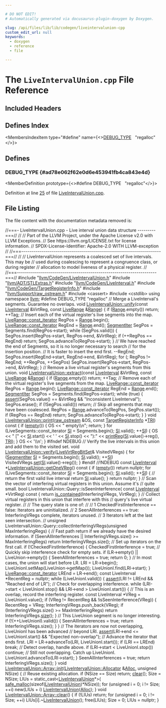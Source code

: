```yaml
---

# DO NOT EDIT!
# Automatically generated via docusaurus-plugin-doxygen by Doxygen.

slug: /api/files/lib/lib/codegen/liveintervalunion-cpp
custom_edit_url: null
keywords:
  - doxygen
  - reference
  - file

---
```





# The `LiveIntervalUnion.cpp` File Reference

<DoxygenPage pluginConfig={pluginConfig}>



## Included Headers

<IncludesList>
<IncludesListItem
  filePath="llvm/CodeGen/LiveIntervalUnion.h"
  permalink="/docs/api/files/include/include/llvm/include/llvm/codegen/liveintervalunion-h"
  isLocal="true" />
<IncludesListItem
  filePath="llvm/ADT/STLExtras.h"
  permalink="/docs/api/files/include/include/llvm/include/llvm/adt/stlextras-h"
  isLocal="true" />
<IncludesListItem
  filePath="llvm/CodeGen/LiveInterval.h"
  permalink="/docs/api/files/include/include/llvm/include/llvm/codegen/liveinterval-h"
  isLocal="true" />
<IncludesListItem
  filePath="llvm/CodeGen/TargetRegisterInfo.h"
  permalink="/docs/api/files/include/include/llvm/include/llvm/codegen/targetregisterinfo-h"
  isLocal="true" />
<IncludesListItem
  filePath="llvm/Support/raw_ostream.h"
  permalink="/docs/api/files/include/include/llvm/include/llvm/support/raw-ostream-h"
  isLocal="true" />
<IncludesListItem
  filePath="cassert"
  permalink=""
  isLocal="false" />
<IncludesListItem
  filePath="cstdlib"
  permalink=""
  isLocal="false" />
</IncludesList>

## Defines Index

<MembersIndex>

<MembersIndexItem
  type="#define"
  name={<><a href="#ad78e062f62e0d6e453941fb4ca843e4d">DEBUG&#95;TYPE</a>&nbsp;&nbsp;&nbsp;&quot;regalloc&quot;</>}>
</MembersIndexItem>

</MembersIndex>


<SectionDefinition>

## Defines

### DEBUG&#95;TYPE {#ad78e062f62e0d6e453941fb4ca843e4d}

<MemberDefinition
  prototype={<>#define DEBUG&#95;TYPE&nbsp;&nbsp;&nbsp;&quot;regalloc&quot;</>}>

Definition at line <a href="#l00025">25</a> of file <a href="/docs/api/files/lib/lib/codegen/liveintervalunion-cpp">LiveIntervalUnion.cpp</a>.
</MemberDefinition>

</SectionDefinition>

## File Listing

The file content with the documentation metadata removed is:

<ProgramListing>

<Link id="l00001" /><CodeLine lineNumber="1"><Highlight kind="comment">//===- LiveIntervalUnion.cpp - Live interval union data structure ---------===//</Highlight><Highlight kind="normal"></Highlight></CodeLine>
<Link id="l00002" /><CodeLine lineNumber="2"><Highlight kind="normal"></Highlight><Highlight kind="comment">//</Highlight><Highlight kind="normal"></Highlight></CodeLine>
<Link id="l00003" /><CodeLine lineNumber="3"><Highlight kind="normal"></Highlight><Highlight kind="comment">// Part of the LLVM Project, under the Apache License v2.0 with LLVM Exceptions.</Highlight><Highlight kind="normal"></Highlight></CodeLine>
<Link id="l00004" /><CodeLine lineNumber="4"><Highlight kind="normal"></Highlight><Highlight kind="comment">// See https://llvm.org/LICENSE.txt for license information.</Highlight><Highlight kind="normal"></Highlight></CodeLine>
<Link id="l00005" /><CodeLine lineNumber="5"><Highlight kind="normal"></Highlight><Highlight kind="comment">// SPDX-License-Identifier: Apache-2.0 WITH LLVM-exception</Highlight><Highlight kind="normal"></Highlight></CodeLine>
<Link id="l00006" /><CodeLine lineNumber="6"><Highlight kind="normal"></Highlight><Highlight kind="comment">//</Highlight><Highlight kind="normal"></Highlight></CodeLine>
<Link id="l00007" /><CodeLine lineNumber="7"><Highlight kind="normal"></Highlight><Highlight kind="comment">//===----------------------------------------------------------------------===//</Highlight><Highlight kind="normal"></Highlight></CodeLine>
<Link id="l00008" /><CodeLine lineNumber="8"><Highlight kind="normal"></Highlight><Highlight kind="comment">//</Highlight><Highlight kind="normal"></Highlight></CodeLine>
<Link id="l00009" /><CodeLine lineNumber="9"><Highlight kind="normal"></Highlight><Highlight kind="comment">// LiveIntervalUnion represents a coalesced set of live intervals. This may be</Highlight><Highlight kind="normal"></Highlight></CodeLine>
<Link id="l00010" /><CodeLine lineNumber="10"><Highlight kind="normal"></Highlight><Highlight kind="comment">// used during coalescing to represent a congruence class, or during register</Highlight><Highlight kind="normal"></Highlight></CodeLine>
<Link id="l00011" /><CodeLine lineNumber="11"><Highlight kind="normal"></Highlight><Highlight kind="comment">// allocation to model liveness of a physical register.</Highlight><Highlight kind="normal"></Highlight></CodeLine>
<Link id="l00012" /><CodeLine lineNumber="12"><Highlight kind="normal"></Highlight><Highlight kind="comment">//</Highlight><Highlight kind="normal"></Highlight></CodeLine>
<Link id="l00013" /><CodeLine lineNumber="13"><Highlight kind="normal"></Highlight><Highlight kind="comment">//===----------------------------------------------------------------------===//</Highlight><Highlight kind="normal"></Highlight></CodeLine>
<Link id="l00014" /><CodeLine lineNumber="14"><Highlight kind="normal"></Highlight></CodeLine>
<Link id="l00015" /><CodeLine lineNumber="15"><Highlight kind="normal"></Highlight><Highlight kind="preprocessor">#include &quot;<a href="/docs/api/files/include/include/llvm/include/llvm/codegen/liveintervalunion-h">llvm/CodeGen/LiveIntervalUnion.h</a>&quot;</Highlight><Highlight kind="normal"></Highlight></CodeLine>
<Link id="l00016" /><CodeLine lineNumber="16"><Highlight kind="normal"></Highlight><Highlight kind="preprocessor">#include &quot;<a href="/docs/api/files/include/include/llvm/include/llvm/adt/stlextras-h">llvm/ADT/STLExtras.h</a>&quot;</Highlight><Highlight kind="normal"></Highlight></CodeLine>
<Link id="l00017" /><CodeLine lineNumber="17"><Highlight kind="normal"></Highlight><Highlight kind="preprocessor">#include &quot;<a href="/docs/api/files/include/include/llvm/include/llvm/codegen/liveinterval-h">llvm/CodeGen/LiveInterval.h</a>&quot;</Highlight><Highlight kind="normal"></Highlight></CodeLine>
<Link id="l00018" /><CodeLine lineNumber="18"><Highlight kind="normal"></Highlight><Highlight kind="preprocessor">#include &quot;<a href="/docs/api/files/include/include/llvm/include/llvm/codegen/targetregisterinfo-h">llvm/CodeGen/TargetRegisterInfo.h</a>&quot;</Highlight><Highlight kind="normal"></Highlight></CodeLine>
<Link id="l00019" /><CodeLine lineNumber="19"><Highlight kind="normal"></Highlight><Highlight kind="preprocessor">#include &quot;<a href="/docs/api/files/include/include/llvm/include/llvm/support/raw-ostream-h">llvm/Support/raw&#95;ostream.h</a>&quot;</Highlight><Highlight kind="normal"></Highlight></CodeLine>
<Link id="l00020" /><CodeLine lineNumber="20"><Highlight kind="normal"></Highlight><Highlight kind="preprocessor">#include &lt;cassert&gt;</Highlight><Highlight kind="normal"></Highlight></CodeLine>
<Link id="l00021" /><CodeLine lineNumber="21"><Highlight kind="normal"></Highlight><Highlight kind="preprocessor">#include &lt;cstdlib&gt;</Highlight><Highlight kind="normal"></Highlight></CodeLine>
<Link id="l00022" /><CodeLine lineNumber="22"><Highlight kind="normal"></Highlight></CodeLine>
<Link id="l00023" /><CodeLine lineNumber="23"><Highlight kind="normal"></Highlight><Highlight kind="keyword">using namespace </Highlight><Highlight kind="normal"><a href="/docs/api/namespaces/llvm">llvm</a>;</Highlight></CodeLine>
<Link id="l00024" /><CodeLine lineNumber="24"><Highlight kind="normal"></Highlight></CodeLine>
<Link id="l00025" /><CodeLine lineNumber="25" lineLink="#ad78e062f62e0d6e453941fb4ca843e4d"><Highlight kind="normal"></Highlight><Highlight kind="preprocessor">#define DEBUG&#95;TYPE &quot;regalloc&quot;</Highlight><Highlight kind="normal"></Highlight></CodeLine>
<Link id="l00026" /><CodeLine lineNumber="26"><Highlight kind="normal"></Highlight></CodeLine>
<Link id="l00027" /><CodeLine lineNumber="27"><Highlight kind="normal"></Highlight><Highlight kind="comment">// Merge a LiveInterval&#39;s segments. Guarantee no overlaps.</Highlight><Highlight kind="normal"></Highlight></CodeLine>
<Link id="l00028" /><CodeLine lineNumber="28" lineLink="/docs/api/classes/llvm/liveintervalunion/#a2ca797d7f7c91269e316f10da8d7844b"><Highlight kind="normal"></Highlight><Highlight kind="keywordtype">void</Highlight><Highlight kind="normal"> <a href="/docs/api/classes/llvm/liveintervalunion/#a2ca797d7f7c91269e316f10da8d7844b">LiveIntervalUnion::unify</a>(</Highlight><Highlight kind="keyword">const</Highlight><Highlight kind="normal"> <a href="/docs/api/classes/llvm/liveinterval">LiveInterval</a> &amp;VirtReg,</Highlight></CodeLine>
<Link id="l00029" /><CodeLine lineNumber="29"><Highlight kind="normal">                              </Highlight><Highlight kind="keyword">const</Highlight><Highlight kind="normal"> <a href="/docs/api/classes/llvm/liverange">LiveRange</a> &amp;<a href="/docs/api/files/lib/lib/target/lib/target/nvptx/nvvmintrrange-cpp/#a34bd74317e3f04bfc4318c2d1a470877">Range</a>) &#123;</Highlight></CodeLine>
<Link id="l00030" /><CodeLine lineNumber="30"><Highlight kind="normal">  </Highlight><Highlight kind="keywordflow">if</Highlight><Highlight kind="normal"> (<a href="/docs/api/files/lib/lib/target/lib/target/nvptx/nvvmintrrange-cpp/#a34bd74317e3f04bfc4318c2d1a470877">Range</a>.empty())</Highlight></CodeLine>
<Link id="l00031" /><CodeLine lineNumber="31"><Highlight kind="normal">    </Highlight><Highlight kind="keywordflow">return</Highlight><Highlight kind="normal">;</Highlight></CodeLine>
<Link id="l00032" /><CodeLine lineNumber="32"><Highlight kind="normal">  ++Tag;</Highlight></CodeLine>
<Link id="l00033" /><CodeLine lineNumber="33"><Highlight kind="normal"></Highlight></CodeLine>
<Link id="l00034" /><CodeLine lineNumber="34"><Highlight kind="normal">  </Highlight><Highlight kind="comment">// Insert each of the virtual register&#39;s live segments into the map.</Highlight><Highlight kind="normal"></Highlight></CodeLine>
<Link id="l00035" /><CodeLine lineNumber="35"><Highlight kind="normal">  <a href="/docs/api/classes/llvm/liverange/#a3fc869c7f6d53c3fbb4e572b7821dd05">LiveRange::const&#95;iterator</a> RegPos = <a href="/docs/api/files/lib/lib/target/lib/target/nvptx/nvvmintrrange-cpp/#a34bd74317e3f04bfc4318c2d1a470877">Range</a>.begin();</Highlight></CodeLine>
<Link id="l00036" /><CodeLine lineNumber="36"><Highlight kind="normal">  <a href="/docs/api/classes/llvm/liverange/#a3fc869c7f6d53c3fbb4e572b7821dd05">LiveRange::const&#95;iterator</a> RegEnd = <a href="/docs/api/files/lib/lib/target/lib/target/nvptx/nvvmintrrange-cpp/#a34bd74317e3f04bfc4318c2d1a470877">Range</a>.end();</Highlight></CodeLine>
<Link id="l00037" /><CodeLine lineNumber="37"><Highlight kind="normal">  <a href="/docs/api/classes/llvm/liveintervalunion/#a955fe64963e97f1356746fbce9baeb84">SegmentIter</a> SegPos = Segments.find(RegPos-&gt;start);</Highlight></CodeLine>
<Link id="l00038" /><CodeLine lineNumber="38"><Highlight kind="normal"></Highlight></CodeLine>
<Link id="l00039" /><CodeLine lineNumber="39"><Highlight kind="normal">  </Highlight><Highlight kind="keywordflow">while</Highlight><Highlight kind="normal"> (SegPos.valid()) &#123;</Highlight></CodeLine>
<Link id="l00040" /><CodeLine lineNumber="40"><Highlight kind="normal">    SegPos.insert(RegPos-&gt;start, RegPos-&gt;end, &amp;VirtReg);</Highlight></CodeLine>
<Link id="l00041" /><CodeLine lineNumber="41"><Highlight kind="normal">    </Highlight><Highlight kind="keywordflow">if</Highlight><Highlight kind="normal"> (++RegPos == RegEnd)</Highlight></CodeLine>
<Link id="l00042" /><CodeLine lineNumber="42"><Highlight kind="normal">      </Highlight><Highlight kind="keywordflow">return</Highlight><Highlight kind="normal">;</Highlight></CodeLine>
<Link id="l00043" /><CodeLine lineNumber="43"><Highlight kind="normal">    SegPos.advanceTo(RegPos-&gt;start);</Highlight></CodeLine>
<Link id="l00044" /><CodeLine lineNumber="44"><Highlight kind="normal">  &#125;</Highlight></CodeLine>
<Link id="l00045" /><CodeLine lineNumber="45"><Highlight kind="normal"></Highlight></CodeLine>
<Link id="l00046" /><CodeLine lineNumber="46"><Highlight kind="normal">  </Highlight><Highlight kind="comment">// We have reached the end of Segments, so it is no longer necessary to search</Highlight><Highlight kind="normal"></Highlight></CodeLine>
<Link id="l00047" /><CodeLine lineNumber="47"><Highlight kind="normal">  </Highlight><Highlight kind="comment">// for the insertion position.</Highlight><Highlight kind="normal"></Highlight></CodeLine>
<Link id="l00048" /><CodeLine lineNumber="48"><Highlight kind="normal">  </Highlight><Highlight kind="comment">// It is faster to insert the end first.</Highlight><Highlight kind="normal"></Highlight></CodeLine>
<Link id="l00049" /><CodeLine lineNumber="49"><Highlight kind="normal">  --RegEnd;</Highlight></CodeLine>
<Link id="l00050" /><CodeLine lineNumber="50"><Highlight kind="normal">  SegPos.insert(RegEnd-&gt;start, RegEnd-&gt;end, &amp;VirtReg);</Highlight></CodeLine>
<Link id="l00051" /><CodeLine lineNumber="51"><Highlight kind="normal">  </Highlight><Highlight kind="keywordflow">for</Highlight><Highlight kind="normal"> (; RegPos != RegEnd; ++RegPos, ++SegPos)</Highlight></CodeLine>
<Link id="l00052" /><CodeLine lineNumber="52"><Highlight kind="normal">    SegPos.insert(RegPos-&gt;start, RegPos-&gt;end, &amp;VirtReg);</Highlight></CodeLine>
<Link id="l00053" /><CodeLine lineNumber="53"><Highlight kind="normal">&#125;</Highlight></CodeLine>
<Link id="l00054" /><CodeLine lineNumber="54"><Highlight kind="normal"></Highlight></CodeLine>
<Link id="l00055" /><CodeLine lineNumber="55"><Highlight kind="normal"></Highlight><Highlight kind="comment">// Remove a live virtual register&#39;s segments from this union.</Highlight><Highlight kind="normal"></Highlight></CodeLine>
<Link id="l00056" /><CodeLine lineNumber="56" lineLink="/docs/api/classes/llvm/liveintervalunion/#a7b6820515dc400890111693ed7d0c9db"><Highlight kind="normal"></Highlight><Highlight kind="keywordtype">void</Highlight><Highlight kind="normal"> <a href="/docs/api/classes/llvm/liveintervalunion/#a7b6820515dc400890111693ed7d0c9db">LiveIntervalUnion::extract</a>(</Highlight><Highlight kind="keyword">const</Highlight><Highlight kind="normal"> <a href="/docs/api/classes/llvm/liveinterval">LiveInterval</a> &amp;VirtReg,</Highlight></CodeLine>
<Link id="l00057" /><CodeLine lineNumber="57"><Highlight kind="normal">                                </Highlight><Highlight kind="keyword">const</Highlight><Highlight kind="normal"> <a href="/docs/api/classes/llvm/liverange">LiveRange</a> &amp;<a href="/docs/api/files/lib/lib/target/lib/target/nvptx/nvvmintrrange-cpp/#a34bd74317e3f04bfc4318c2d1a470877">Range</a>) &#123;</Highlight></CodeLine>
<Link id="l00058" /><CodeLine lineNumber="58"><Highlight kind="normal">  </Highlight><Highlight kind="keywordflow">if</Highlight><Highlight kind="normal"> (<a href="/docs/api/files/lib/lib/target/lib/target/nvptx/nvvmintrrange-cpp/#a34bd74317e3f04bfc4318c2d1a470877">Range</a>.empty())</Highlight></CodeLine>
<Link id="l00059" /><CodeLine lineNumber="59"><Highlight kind="normal">    </Highlight><Highlight kind="keywordflow">return</Highlight><Highlight kind="normal">;</Highlight></CodeLine>
<Link id="l00060" /><CodeLine lineNumber="60"><Highlight kind="normal">  ++Tag;</Highlight></CodeLine>
<Link id="l00061" /><CodeLine lineNumber="61"><Highlight kind="normal"></Highlight></CodeLine>
<Link id="l00062" /><CodeLine lineNumber="62"><Highlight kind="normal">  </Highlight><Highlight kind="comment">// Remove each of the virtual register&#39;s live segments from the map.</Highlight><Highlight kind="normal"></Highlight></CodeLine>
<Link id="l00063" /><CodeLine lineNumber="63"><Highlight kind="normal">  <a href="/docs/api/classes/llvm/liverange/#a3fc869c7f6d53c3fbb4e572b7821dd05">LiveRange::const&#95;iterator</a> RegPos = <a href="/docs/api/files/lib/lib/target/lib/target/nvptx/nvvmintrrange-cpp/#a34bd74317e3f04bfc4318c2d1a470877">Range</a>.begin();</Highlight></CodeLine>
<Link id="l00064" /><CodeLine lineNumber="64"><Highlight kind="normal">  <a href="/docs/api/classes/llvm/liverange/#a3fc869c7f6d53c3fbb4e572b7821dd05">LiveRange::const&#95;iterator</a> RegEnd = <a href="/docs/api/files/lib/lib/target/lib/target/nvptx/nvvmintrrange-cpp/#a34bd74317e3f04bfc4318c2d1a470877">Range</a>.end();</Highlight></CodeLine>
<Link id="l00065" /><CodeLine lineNumber="65"><Highlight kind="normal">  <a href="/docs/api/classes/llvm/liveintervalunion/#a955fe64963e97f1356746fbce9baeb84">SegmentIter</a> SegPos = Segments.find(RegPos-&gt;start);</Highlight></CodeLine>
<Link id="l00066" /><CodeLine lineNumber="66"><Highlight kind="normal"></Highlight></CodeLine>
<Link id="l00067" /><CodeLine lineNumber="67"><Highlight kind="normal">  </Highlight><Highlight kind="keywordflow">while</Highlight><Highlight kind="normal"> (</Highlight><Highlight kind="keyword">true</Highlight><Highlight kind="normal">) &#123;</Highlight></CodeLine>
<Link id="l00068" /><CodeLine lineNumber="68"><Highlight kind="normal">    <a href="/docs/api/files/lib/lib/target/lib/target/amdgpu/silowercontrolflow-cpp/#a4868c5d81c5ccc98c47aeab6244346a0">assert</a>(SegPos.value() == &amp;VirtReg &amp;&amp; </Highlight><Highlight kind="stringliteral">&quot;Inconsistent LiveInterval&quot;</Highlight><Highlight kind="normal">);</Highlight></CodeLine>
<Link id="l00069" /><CodeLine lineNumber="69"><Highlight kind="normal">    SegPos.erase();</Highlight></CodeLine>
<Link id="l00070" /><CodeLine lineNumber="70"><Highlight kind="normal">    </Highlight><Highlight kind="keywordflow">if</Highlight><Highlight kind="normal"> (!SegPos.valid())</Highlight></CodeLine>
<Link id="l00071" /><CodeLine lineNumber="71"><Highlight kind="normal">      </Highlight><Highlight kind="keywordflow">return</Highlight><Highlight kind="normal">;</Highlight></CodeLine>
<Link id="l00072" /><CodeLine lineNumber="72"><Highlight kind="normal"></Highlight></CodeLine>
<Link id="l00073" /><CodeLine lineNumber="73"><Highlight kind="normal">    </Highlight><Highlight kind="comment">// Skip all segments that may have been coalesced.</Highlight><Highlight kind="normal"></Highlight></CodeLine>
<Link id="l00074" /><CodeLine lineNumber="74"><Highlight kind="normal">    RegPos = <a href="/docs/api/files/lib/lib/target/lib/target/nvptx/nvvmintrrange-cpp/#a34bd74317e3f04bfc4318c2d1a470877">Range</a>.advanceTo(RegPos, SegPos.start());</Highlight></CodeLine>
<Link id="l00075" /><CodeLine lineNumber="75"><Highlight kind="normal">    </Highlight><Highlight kind="keywordflow">if</Highlight><Highlight kind="normal"> (RegPos == RegEnd)</Highlight></CodeLine>
<Link id="l00076" /><CodeLine lineNumber="76"><Highlight kind="normal">      </Highlight><Highlight kind="keywordflow">return</Highlight><Highlight kind="normal">;</Highlight></CodeLine>
<Link id="l00077" /><CodeLine lineNumber="77"><Highlight kind="normal"></Highlight></CodeLine>
<Link id="l00078" /><CodeLine lineNumber="78"><Highlight kind="normal">    SegPos.advanceTo(RegPos-&gt;start);</Highlight></CodeLine>
<Link id="l00079" /><CodeLine lineNumber="79"><Highlight kind="normal">  &#125;</Highlight></CodeLine>
<Link id="l00080" /><CodeLine lineNumber="80"><Highlight kind="normal">&#125;</Highlight></CodeLine>
<Link id="l00081" /><CodeLine lineNumber="81"><Highlight kind="normal"></Highlight></CodeLine>
<Link id="l00082" /><CodeLine lineNumber="82"><Highlight kind="normal"></Highlight><Highlight kind="keywordtype">void</Highlight><Highlight kind="normal"></Highlight></CodeLine>
<Link id="l00083" /><CodeLine lineNumber="83" lineLink="/docs/api/classes/llvm/liveintervalunion/#ac71126c0da12305fa8cf78f7e1d4d1a2"><Highlight kind="normal"><a href="/docs/api/classes/llvm/liveintervalunion/#ac71126c0da12305fa8cf78f7e1d4d1a2">LiveIntervalUnion::print</a>(<a href="/docs/api/classes/llvm/raw-ostream">raw&#95;ostream</a> &amp;OS, </Highlight><Highlight kind="keyword">const</Highlight><Highlight kind="normal"> <a href="/docs/api/classes/llvm/targetregisterinfo">TargetRegisterInfo</a> &#42;<a href="/docs/api/files/lib/lib/codegen/machinesink-cpp/#a0f36ed1bc17fc1aa97fe291c439a0698">TRI</a>)</Highlight><Highlight kind="keyword"> const </Highlight><Highlight kind="normal">&#123;</Highlight></CodeLine>
<Link id="l00084" /><CodeLine lineNumber="84"><Highlight kind="normal">  </Highlight><Highlight kind="keywordflow">if</Highlight><Highlight kind="normal"> (<a href="/docs/api/classes/llvm/liveintervalunion/#ae2bd39cef1749176c095654a688d8166">empty</a>()) &#123;</Highlight></CodeLine>
<Link id="l00085" /><CodeLine lineNumber="85"><Highlight kind="normal">    OS &lt;&lt; </Highlight><Highlight kind="stringliteral">&quot; empty\\n&quot;</Highlight><Highlight kind="normal">;</Highlight></CodeLine>
<Link id="l00086" /><CodeLine lineNumber="86"><Highlight kind="normal">    </Highlight><Highlight kind="keywordflow">return</Highlight><Highlight kind="normal">;</Highlight></CodeLine>
<Link id="l00087" /><CodeLine lineNumber="87"><Highlight kind="normal">  &#125;</Highlight></CodeLine>
<Link id="l00088" /><CodeLine lineNumber="88"><Highlight kind="normal">  </Highlight><Highlight kind="keywordflow">for</Highlight><Highlight kind="normal"> (LiveSegments::const&#95;iterator <a href="/docs/api/namespaces/llvm/si">SI</a> = Segments.begin(); <a href="/docs/api/namespaces/llvm/si">SI</a>.valid(); ++<a href="/docs/api/namespaces/llvm/si">SI</a>) &#123;</Highlight></CodeLine>
<Link id="l00089" /><CodeLine lineNumber="89"><Highlight kind="normal">    OS &lt;&lt; </Highlight><Highlight kind="stringliteral">&quot; &#91;&quot;</Highlight><Highlight kind="normal"> &lt;&lt; <a href="/docs/api/namespaces/llvm/si">SI</a>.start() &lt;&lt; </Highlight><Highlight kind="charliteral">&#39; &#39;</Highlight><Highlight kind="normal"> &lt;&lt; <a href="/docs/api/namespaces/llvm/si">SI</a>.stop()</Highlight></CodeLine>
<Link id="l00090" /><CodeLine lineNumber="90"><Highlight kind="normal">       &lt;&lt; </Highlight><Highlight kind="stringliteral">&quot;):&quot;</Highlight><Highlight kind="normal"> &lt;&lt; <a href="/docs/api/namespaces/llvm/#af085ea923a328b9fa6a1975f1a4ff987">printReg</a>(<a href="/docs/api/namespaces/llvm/si">SI</a>.value()-&gt;reg(), <a href="/docs/api/files/lib/lib/codegen/machinesink-cpp/#a0f36ed1bc17fc1aa97fe291c439a0698">TRI</a>);</Highlight></CodeLine>
<Link id="l00091" /><CodeLine lineNumber="91"><Highlight kind="normal">  &#125;</Highlight></CodeLine>
<Link id="l00092" /><CodeLine lineNumber="92"><Highlight kind="normal">  OS &lt;&lt; </Highlight><Highlight kind="charliteral">&#39;\\n&#39;</Highlight><Highlight kind="normal">;</Highlight></CodeLine>
<Link id="l00093" /><CodeLine lineNumber="93"><Highlight kind="normal">&#125;</Highlight></CodeLine>
<Link id="l00094" /><CodeLine lineNumber="94"><Highlight kind="normal"></Highlight></CodeLine>
<Link id="l00095" /><CodeLine lineNumber="95"><Highlight kind="normal"></Highlight><Highlight kind="preprocessor">#ifndef NDEBUG</Highlight><Highlight kind="normal"></Highlight></CodeLine>
<Link id="l00096" /><CodeLine lineNumber="96"><Highlight kind="normal"></Highlight><Highlight kind="comment">// Verify the live intervals in this union and add them to the visited set.</Highlight><Highlight kind="normal"></Highlight></CodeLine>
<Link id="l00097" /><CodeLine lineNumber="97" lineLink="/docs/api/classes/llvm/liveintervalunion/#aa6fdf89b1af8d8149da176b90559772e"><Highlight kind="normal"></Highlight><Highlight kind="keywordtype">void</Highlight><Highlight kind="normal"> <a href="/docs/api/classes/llvm/liveintervalunion/#aa6fdf89b1af8d8149da176b90559772e">LiveIntervalUnion::verify</a>(<a href="/docs/api/namespaces/llvm/#a4d5f563efc65347976c99e5866e307d0">LiveVirtRegBitSet</a>&amp; VisitedVRegs) &#123;</Highlight></CodeLine>
<Link id="l00098" /><CodeLine lineNumber="98"><Highlight kind="normal">  </Highlight><Highlight kind="keywordflow">for</Highlight><Highlight kind="normal"> (<a href="/docs/api/classes/llvm/liveintervalunion/#a955fe64963e97f1356746fbce9baeb84">SegmentIter</a> <a href="/docs/api/namespaces/llvm/si">SI</a> = Segments.begin(); <a href="/docs/api/namespaces/llvm/si">SI</a>.valid(); ++<a href="/docs/api/namespaces/llvm/si">SI</a>)</Highlight></CodeLine>
<Link id="l00099" /><CodeLine lineNumber="99"><Highlight kind="normal">    VisitedVRegs.<a href="/docs/api/classes/llvm/sparsebitvector/#a613c1e44c4e88e9a1e0be386cb5fa828">set</a>(<a href="/docs/api/namespaces/llvm/si">SI</a>.value()-&gt;reg());</Highlight></CodeLine>
<Link id="l00100" /><CodeLine lineNumber="100"><Highlight kind="normal">&#125;</Highlight></CodeLine>
<Link id="l00101" /><CodeLine lineNumber="101"><Highlight kind="normal"></Highlight><Highlight kind="preprocessor">#endif </Highlight><Highlight kind="comment">//!NDEBUG</Highlight><Highlight kind="normal"></Highlight></CodeLine>
<Link id="l00102" /><CodeLine lineNumber="102"><Highlight kind="normal"></Highlight></CodeLine>
<Link id="l00103" /><CodeLine lineNumber="103" lineLink="/docs/api/classes/llvm/liveintervalunion/#a40b6f3f99b400461f81346d88138ed01"><Highlight kind="normal"></Highlight><Highlight kind="keyword">const</Highlight><Highlight kind="normal"> <a href="/docs/api/classes/llvm/liveinterval">LiveInterval</a> &#42;<a href="/docs/api/classes/llvm/liveintervalunion/#a40b6f3f99b400461f81346d88138ed01">LiveIntervalUnion::getOneVReg</a>()</Highlight><Highlight kind="keyword"> const </Highlight><Highlight kind="normal">&#123;</Highlight></CodeLine>
<Link id="l00104" /><CodeLine lineNumber="104"><Highlight kind="normal">  </Highlight><Highlight kind="keywordflow">if</Highlight><Highlight kind="normal"> (<a href="/docs/api/classes/llvm/liveintervalunion/#ae2bd39cef1749176c095654a688d8166">empty</a>())</Highlight></CodeLine>
<Link id="l00105" /><CodeLine lineNumber="105"><Highlight kind="normal">    </Highlight><Highlight kind="keywordflow">return</Highlight><Highlight kind="normal"> </Highlight><Highlight kind="keyword">nullptr</Highlight><Highlight kind="normal">;</Highlight></CodeLine>
<Link id="l00106" /><CodeLine lineNumber="106"><Highlight kind="normal">  </Highlight><Highlight kind="keywordflow">for</Highlight><Highlight kind="normal"> (LiveSegments::const&#95;iterator <a href="/docs/api/namespaces/llvm/si">SI</a> = Segments.begin(); <a href="/docs/api/namespaces/llvm/si">SI</a>.valid(); ++<a href="/docs/api/namespaces/llvm/si">SI</a>) &#123;</Highlight></CodeLine>
<Link id="l00107" /><CodeLine lineNumber="107"><Highlight kind="normal">    </Highlight><Highlight kind="comment">// return the first valid live interval</Highlight><Highlight kind="normal"></Highlight></CodeLine>
<Link id="l00108" /><CodeLine lineNumber="108"><Highlight kind="normal">    </Highlight><Highlight kind="keywordflow">return</Highlight><Highlight kind="normal"> <a href="/docs/api/namespaces/llvm/si">SI</a>.value();</Highlight></CodeLine>
<Link id="l00109" /><CodeLine lineNumber="109"><Highlight kind="normal">  &#125;</Highlight></CodeLine>
<Link id="l00110" /><CodeLine lineNumber="110"><Highlight kind="normal">  </Highlight><Highlight kind="keywordflow">return</Highlight><Highlight kind="normal"> </Highlight><Highlight kind="keyword">nullptr</Highlight><Highlight kind="normal">;</Highlight></CodeLine>
<Link id="l00111" /><CodeLine lineNumber="111"><Highlight kind="normal">&#125;</Highlight></CodeLine>
<Link id="l00112" /><CodeLine lineNumber="112"><Highlight kind="normal"></Highlight></CodeLine>
<Link id="l00113" /><CodeLine lineNumber="113"><Highlight kind="normal"></Highlight><Highlight kind="comment">// Scan the vector of interfering virtual registers in this union. Assume it&#39;s</Highlight><Highlight kind="normal"></Highlight></CodeLine>
<Link id="l00114" /><CodeLine lineNumber="114"><Highlight kind="normal"></Highlight><Highlight kind="comment">// quite small.</Highlight><Highlight kind="normal"></Highlight></CodeLine>
<Link id="l00115" /><CodeLine lineNumber="115"><Highlight kind="normal"></Highlight><Highlight kind="keywordtype">bool</Highlight><Highlight kind="normal"> LiveIntervalUnion::Query::isSeenInterference(</Highlight></CodeLine>
<Link id="l00116" /><CodeLine lineNumber="116"><Highlight kind="normal">    </Highlight><Highlight kind="keyword">const</Highlight><Highlight kind="normal"> <a href="/docs/api/classes/llvm/liveinterval">LiveInterval</a> &#42;VirtReg)</Highlight><Highlight kind="keyword"> const </Highlight><Highlight kind="normal">&#123;</Highlight></CodeLine>
<Link id="l00117" /><CodeLine lineNumber="117"><Highlight kind="normal">  </Highlight><Highlight kind="keywordflow">return</Highlight><Highlight kind="normal"> <a href="/docs/api/namespaces/llvm/#acd1cd968cb420c82d70926920fcdc7d7">is&#95;contained</a>(InterferingVRegs, VirtReg);</Highlight></CodeLine>
<Link id="l00118" /><CodeLine lineNumber="118"><Highlight kind="normal">&#125;</Highlight></CodeLine>
<Link id="l00119" /><CodeLine lineNumber="119"><Highlight kind="normal"></Highlight></CodeLine>
<Link id="l00120" /><CodeLine lineNumber="120"><Highlight kind="normal"></Highlight><Highlight kind="comment">// Collect virtual registers in this union that interfere with this</Highlight><Highlight kind="normal"></Highlight></CodeLine>
<Link id="l00121" /><CodeLine lineNumber="121"><Highlight kind="normal"></Highlight><Highlight kind="comment">// query&#39;s live virtual register.</Highlight><Highlight kind="normal"></Highlight></CodeLine>
<Link id="l00122" /><CodeLine lineNumber="122"><Highlight kind="normal"></Highlight><Highlight kind="comment">//</Highlight><Highlight kind="normal"></Highlight></CodeLine>
<Link id="l00123" /><CodeLine lineNumber="123"><Highlight kind="normal"></Highlight><Highlight kind="comment">// The query state is one of:</Highlight><Highlight kind="normal"></Highlight></CodeLine>
<Link id="l00124" /><CodeLine lineNumber="124"><Highlight kind="normal"></Highlight><Highlight kind="comment">//</Highlight><Highlight kind="normal"></Highlight></CodeLine>
<Link id="l00125" /><CodeLine lineNumber="125"><Highlight kind="normal"></Highlight><Highlight kind="comment">// 1 CheckedFirstInterference == false: Iterators are uninitialized.</Highlight><Highlight kind="normal"></Highlight></CodeLine>
<Link id="l00126" /><CodeLine lineNumber="126"><Highlight kind="normal"></Highlight><Highlight kind="comment">// 2 SeenAllInterferences == true: InterferingVRegs complete, iterators unused.</Highlight><Highlight kind="normal"></Highlight></CodeLine>
<Link id="l00127" /><CodeLine lineNumber="127"><Highlight kind="normal"></Highlight><Highlight kind="comment">// 3 Iterators left at the last seen intersection.</Highlight><Highlight kind="normal"></Highlight></CodeLine>
<Link id="l00128" /><CodeLine lineNumber="128"><Highlight kind="normal"></Highlight><Highlight kind="comment">//</Highlight><Highlight kind="normal"></Highlight></CodeLine>
<Link id="l00129" /><CodeLine lineNumber="129"><Highlight kind="normal"></Highlight><Highlight kind="keywordtype">unsigned</Highlight><Highlight kind="normal"></Highlight></CodeLine>
<Link id="l00130" /><CodeLine lineNumber="130"><Highlight kind="normal">LiveIntervalUnion::Query::collectInterferingVRegs(</Highlight><Highlight kind="keywordtype">unsigned</Highlight><Highlight kind="normal"> MaxInterferingRegs) &#123;</Highlight></CodeLine>
<Link id="l00131" /><CodeLine lineNumber="131"><Highlight kind="normal">  </Highlight><Highlight kind="comment">// Fast path return if we already have the desired information.</Highlight><Highlight kind="normal"></Highlight></CodeLine>
<Link id="l00132" /><CodeLine lineNumber="132"><Highlight kind="normal">  </Highlight><Highlight kind="keywordflow">if</Highlight><Highlight kind="normal"> (SeenAllInterferences || InterferingVRegs.size() &gt;= MaxInterferingRegs)</Highlight></CodeLine>
<Link id="l00133" /><CodeLine lineNumber="133"><Highlight kind="normal">    </Highlight><Highlight kind="keywordflow">return</Highlight><Highlight kind="normal"> InterferingVRegs.size();</Highlight></CodeLine>
<Link id="l00134" /><CodeLine lineNumber="134"><Highlight kind="normal"></Highlight></CodeLine>
<Link id="l00135" /><CodeLine lineNumber="135"><Highlight kind="normal">  </Highlight><Highlight kind="comment">// Set up iterators on the first call.</Highlight><Highlight kind="normal"></Highlight></CodeLine>
<Link id="l00136" /><CodeLine lineNumber="136"><Highlight kind="normal">  </Highlight><Highlight kind="keywordflow">if</Highlight><Highlight kind="normal"> (!CheckedFirstInterference) &#123;</Highlight></CodeLine>
<Link id="l00137" /><CodeLine lineNumber="137"><Highlight kind="normal">    CheckedFirstInterference = </Highlight><Highlight kind="keyword">true</Highlight><Highlight kind="normal">;</Highlight></CodeLine>
<Link id="l00138" /><CodeLine lineNumber="138"><Highlight kind="normal"></Highlight></CodeLine>
<Link id="l00139" /><CodeLine lineNumber="139"><Highlight kind="normal">    </Highlight><Highlight kind="comment">// Quickly skip interference check for empty sets.</Highlight><Highlight kind="normal"></Highlight></CodeLine>
<Link id="l00140" /><CodeLine lineNumber="140"><Highlight kind="normal">    </Highlight><Highlight kind="keywordflow">if</Highlight><Highlight kind="normal"> (LR-&gt;empty() || LiveUnion-&gt;empty()) &#123;</Highlight></CodeLine>
<Link id="l00141" /><CodeLine lineNumber="141"><Highlight kind="normal">      SeenAllInterferences = </Highlight><Highlight kind="keyword">true</Highlight><Highlight kind="normal">;</Highlight></CodeLine>
<Link id="l00142" /><CodeLine lineNumber="142"><Highlight kind="normal">      </Highlight><Highlight kind="keywordflow">return</Highlight><Highlight kind="normal"> 0;</Highlight></CodeLine>
<Link id="l00143" /><CodeLine lineNumber="143"><Highlight kind="normal">    &#125;</Highlight></CodeLine>
<Link id="l00144" /><CodeLine lineNumber="144"><Highlight kind="normal"></Highlight></CodeLine>
<Link id="l00145" /><CodeLine lineNumber="145"><Highlight kind="normal">    </Highlight><Highlight kind="comment">// In most cases, the union will start before LR.</Highlight><Highlight kind="normal"></Highlight></CodeLine>
<Link id="l00146" /><CodeLine lineNumber="146"><Highlight kind="normal">    LRI = LR-&gt;begin();</Highlight></CodeLine>
<Link id="l00147" /><CodeLine lineNumber="147"><Highlight kind="normal">    LiveUnionI.setMap(LiveUnion-&gt;getMap());</Highlight></CodeLine>
<Link id="l00148" /><CodeLine lineNumber="148"><Highlight kind="normal">    LiveUnionI.find(LRI-&gt;start);</Highlight></CodeLine>
<Link id="l00149" /><CodeLine lineNumber="149"><Highlight kind="normal">  &#125;</Highlight></CodeLine>
<Link id="l00150" /><CodeLine lineNumber="150"><Highlight kind="normal"></Highlight></CodeLine>
<Link id="l00151" /><CodeLine lineNumber="151"><Highlight kind="normal">  <a href="/docs/api/classes/llvm/liverange/#a3fc869c7f6d53c3fbb4e572b7821dd05">LiveRange::const&#95;iterator</a> LREnd = LR-&gt;end();</Highlight></CodeLine>
<Link id="l00152" /><CodeLine lineNumber="152"><Highlight kind="normal">  </Highlight><Highlight kind="keyword">const</Highlight><Highlight kind="normal"> LiveInterval &#42;RecentReg = </Highlight><Highlight kind="keyword">nullptr</Highlight><Highlight kind="normal">;</Highlight></CodeLine>
<Link id="l00153" /><CodeLine lineNumber="153"><Highlight kind="normal">  </Highlight><Highlight kind="keywordflow">while</Highlight><Highlight kind="normal"> (LiveUnionI.valid()) &#123;</Highlight></CodeLine>
<Link id="l00154" /><CodeLine lineNumber="154"><Highlight kind="normal">    <a href="/docs/api/files/lib/lib/target/lib/target/amdgpu/silowercontrolflow-cpp/#a4868c5d81c5ccc98c47aeab6244346a0">assert</a>(LRI != LREnd &amp;&amp; </Highlight><Highlight kind="stringliteral">&quot;Reached end of LR&quot;</Highlight><Highlight kind="normal">);</Highlight></CodeLine>
<Link id="l00155" /><CodeLine lineNumber="155"><Highlight kind="normal"></Highlight></CodeLine>
<Link id="l00156" /><CodeLine lineNumber="156"><Highlight kind="normal">    </Highlight><Highlight kind="comment">// Check for overlapping interference.</Highlight><Highlight kind="normal"></Highlight></CodeLine>
<Link id="l00157" /><CodeLine lineNumber="157"><Highlight kind="normal">    </Highlight><Highlight kind="keywordflow">while</Highlight><Highlight kind="normal"> (LRI-&gt;start &lt; LiveUnionI.stop() &amp;&amp; LRI-&gt;end &gt; LiveUnionI.start()) &#123;</Highlight></CodeLine>
<Link id="l00158" /><CodeLine lineNumber="158"><Highlight kind="normal">      </Highlight><Highlight kind="comment">// This is an overlap, record the interfering register.</Highlight><Highlight kind="normal"></Highlight></CodeLine>
<Link id="l00159" /><CodeLine lineNumber="159"><Highlight kind="normal">      </Highlight><Highlight kind="keyword">const</Highlight><Highlight kind="normal"> LiveInterval &#42;VReg = LiveUnionI.value();</Highlight></CodeLine>
<Link id="l00160" /><CodeLine lineNumber="160"><Highlight kind="normal">      </Highlight><Highlight kind="keywordflow">if</Highlight><Highlight kind="normal"> (VReg != RecentReg &amp;&amp; !isSeenInterference(VReg)) &#123;</Highlight></CodeLine>
<Link id="l00161" /><CodeLine lineNumber="161"><Highlight kind="normal">        RecentReg = VReg;</Highlight></CodeLine>
<Link id="l00162" /><CodeLine lineNumber="162"><Highlight kind="normal">        InterferingVRegs.push&#95;back(VReg);</Highlight></CodeLine>
<Link id="l00163" /><CodeLine lineNumber="163"><Highlight kind="normal">        </Highlight><Highlight kind="keywordflow">if</Highlight><Highlight kind="normal"> (InterferingVRegs.size() &gt;= MaxInterferingRegs)</Highlight></CodeLine>
<Link id="l00164" /><CodeLine lineNumber="164"><Highlight kind="normal">          </Highlight><Highlight kind="keywordflow">return</Highlight><Highlight kind="normal"> InterferingVRegs.<a href="/docs/api/classes/llvm/liverange/#ac80c04546dae620bf4dca9d6137d6a61">size</a>();</Highlight></CodeLine>
<Link id="l00165" /><CodeLine lineNumber="165"><Highlight kind="normal">      &#125;</Highlight></CodeLine>
<Link id="l00166" /><CodeLine lineNumber="166"><Highlight kind="normal">      </Highlight><Highlight kind="comment">// This LiveUnion segment is no longer interesting.</Highlight><Highlight kind="normal"></Highlight></CodeLine>
<Link id="l00167" /><CodeLine lineNumber="167"><Highlight kind="normal">      </Highlight><Highlight kind="keywordflow">if</Highlight><Highlight kind="normal"> (!(++LiveUnionI).valid()) &#123;</Highlight></CodeLine>
<Link id="l00168" /><CodeLine lineNumber="168"><Highlight kind="normal">        SeenAllInterferences = </Highlight><Highlight kind="keyword">true</Highlight><Highlight kind="normal">;</Highlight></CodeLine>
<Link id="l00169" /><CodeLine lineNumber="169"><Highlight kind="normal">        </Highlight><Highlight kind="keywordflow">return</Highlight><Highlight kind="normal"> InterferingVRegs.size();</Highlight></CodeLine>
<Link id="l00170" /><CodeLine lineNumber="170"><Highlight kind="normal">      &#125;</Highlight></CodeLine>
<Link id="l00171" /><CodeLine lineNumber="171"><Highlight kind="normal">    &#125;</Highlight></CodeLine>
<Link id="l00172" /><CodeLine lineNumber="172"><Highlight kind="normal"></Highlight></CodeLine>
<Link id="l00173" /><CodeLine lineNumber="173"><Highlight kind="normal">    </Highlight><Highlight kind="comment">// The iterators are now not overlapping, LiveUnionI has been advanced</Highlight><Highlight kind="normal"></Highlight></CodeLine>
<Link id="l00174" /><CodeLine lineNumber="174"><Highlight kind="normal">    </Highlight><Highlight kind="comment">// beyond LRI.</Highlight><Highlight kind="normal"></Highlight></CodeLine>
<Link id="l00175" /><CodeLine lineNumber="175"><Highlight kind="normal">    <a href="/docs/api/files/lib/lib/target/lib/target/amdgpu/silowercontrolflow-cpp/#a4868c5d81c5ccc98c47aeab6244346a0">assert</a>(LRI-&gt;end &lt;= LiveUnionI.start() &amp;&amp; </Highlight><Highlight kind="stringliteral">&quot;Expected non-overlap&quot;</Highlight><Highlight kind="normal">);</Highlight></CodeLine>
<Link id="l00176" /><CodeLine lineNumber="176"><Highlight kind="normal"></Highlight></CodeLine>
<Link id="l00177" /><CodeLine lineNumber="177"><Highlight kind="normal">    </Highlight><Highlight kind="comment">// Advance the iterator that ends first.</Highlight><Highlight kind="normal"></Highlight></CodeLine>
<Link id="l00178" /><CodeLine lineNumber="178"><Highlight kind="normal">    LRI = LR-&gt;advanceTo(LRI, LiveUnionI.start());</Highlight></CodeLine>
<Link id="l00179" /><CodeLine lineNumber="179"><Highlight kind="normal">    </Highlight><Highlight kind="keywordflow">if</Highlight><Highlight kind="normal"> (LRI == LREnd)</Highlight></CodeLine>
<Link id="l00180" /><CodeLine lineNumber="180"><Highlight kind="normal">      </Highlight><Highlight kind="keywordflow">break</Highlight><Highlight kind="normal">;</Highlight></CodeLine>
<Link id="l00181" /><CodeLine lineNumber="181"><Highlight kind="normal"></Highlight></CodeLine>
<Link id="l00182" /><CodeLine lineNumber="182"><Highlight kind="normal">    </Highlight><Highlight kind="comment">// Detect overlap, handle above.</Highlight><Highlight kind="normal"></Highlight></CodeLine>
<Link id="l00183" /><CodeLine lineNumber="183"><Highlight kind="normal">    </Highlight><Highlight kind="keywordflow">if</Highlight><Highlight kind="normal"> (LRI-&gt;start &lt; LiveUnionI.stop())</Highlight></CodeLine>
<Link id="l00184" /><CodeLine lineNumber="184"><Highlight kind="normal">      </Highlight><Highlight kind="keywordflow">continue</Highlight><Highlight kind="normal">;</Highlight></CodeLine>
<Link id="l00185" /><CodeLine lineNumber="185"><Highlight kind="normal"></Highlight></CodeLine>
<Link id="l00186" /><CodeLine lineNumber="186"><Highlight kind="normal">    </Highlight><Highlight kind="comment">// Still not overlapping. Catch up LiveUnionI.</Highlight><Highlight kind="normal"></Highlight></CodeLine>
<Link id="l00187" /><CodeLine lineNumber="187"><Highlight kind="normal">    LiveUnionI.advanceTo(LRI-&gt;start);</Highlight></CodeLine>
<Link id="l00188" /><CodeLine lineNumber="188"><Highlight kind="normal">  &#125;</Highlight></CodeLine>
<Link id="l00189" /><CodeLine lineNumber="189"><Highlight kind="normal">  SeenAllInterferences = </Highlight><Highlight kind="keyword">true</Highlight><Highlight kind="normal">;</Highlight></CodeLine>
<Link id="l00190" /><CodeLine lineNumber="190"><Highlight kind="normal">  </Highlight><Highlight kind="keywordflow">return</Highlight><Highlight kind="normal"> InterferingVRegs.size();</Highlight></CodeLine>
<Link id="l00191" /><CodeLine lineNumber="191"><Highlight kind="normal">&#125;</Highlight></CodeLine>
<Link id="l00192" /><CodeLine lineNumber="192"><Highlight kind="normal"></Highlight></CodeLine>
<Link id="l00193" /><CodeLine lineNumber="193" lineLink="/docs/api/classes/llvm/liveintervalunion/array/#a0e16dcff45ef11be19123e4e764a6e44"><Highlight kind="normal"></Highlight><Highlight kind="keywordtype">void</Highlight><Highlight kind="normal"> <a href="/docs/api/classes/llvm/liveintervalunion/array/#a0e16dcff45ef11be19123e4e764a6e44">LiveIntervalUnion::Array::init</a>(<a href="/docs/api/classes/llvm/liveintervalunion/#aec9428cfe59ce0851615cef7e5527a01">LiveIntervalUnion::Allocator</a> &amp;<a href="/docs/api/namespaces/llvm/#a264176188c0aadccd3ca5b6929b5a2e1aea571dc00aef155a16d4e7e1861e1682">Alloc</a>,</Highlight></CodeLine>
<Link id="l00194" /><CodeLine lineNumber="194"><Highlight kind="normal">                                    </Highlight><Highlight kind="keywordtype">unsigned</Highlight><Highlight kind="normal"> NSize) &#123;</Highlight></CodeLine>
<Link id="l00195" /><CodeLine lineNumber="195"><Highlight kind="normal">  </Highlight><Highlight kind="comment">// Reuse existing allocation.</Highlight><Highlight kind="normal"></Highlight></CodeLine>
<Link id="l00196" /><CodeLine lineNumber="196"><Highlight kind="normal">  </Highlight><Highlight kind="keywordflow">if</Highlight><Highlight kind="normal"> (NSize == Size)</Highlight></CodeLine>
<Link id="l00197" /><CodeLine lineNumber="197"><Highlight kind="normal">    </Highlight><Highlight kind="keywordflow">return</Highlight><Highlight kind="normal">;</Highlight></CodeLine>
<Link id="l00198" /><CodeLine lineNumber="198"><Highlight kind="normal">  <a href="/docs/api/classes/llvm/liveintervalunion/#a272c768c284bb45b0700a67a4da3d54a">clear</a>();</Highlight></CodeLine>
<Link id="l00199" /><CodeLine lineNumber="199"><Highlight kind="normal">  Size = NSize;</Highlight></CodeLine>
<Link id="l00200" /><CodeLine lineNumber="200"><Highlight kind="normal">  LIUs = </Highlight><Highlight kind="keyword">static&#95;cast&lt;</Highlight><Highlight kind="normal"><a href="/docs/api/classes/llvm/liveintervalunion/#a2a70d7d591281375f770580181ca61ff">LiveIntervalUnion</a>&#42;</Highlight><Highlight kind="keyword">&gt;</Highlight><Highlight kind="normal">(</Highlight></CodeLine>
<Link id="l00201" /><CodeLine lineNumber="201"><Highlight kind="normal">      <a href="/docs/api/namespaces/llvm/#a8bb931812d78f470d4ca775ac8b88e61">safe&#95;malloc</a>(</Highlight><Highlight kind="keyword">sizeof</Highlight><Highlight kind="normal">(<a href="/docs/api/classes/llvm/liveintervalunion/#a2a70d7d591281375f770580181ca61ff">LiveIntervalUnion</a>)&#42;NSize));</Highlight></CodeLine>
<Link id="l00202" /><CodeLine lineNumber="202"><Highlight kind="normal">  </Highlight><Highlight kind="keywordflow">for</Highlight><Highlight kind="normal"> (</Highlight><Highlight kind="keywordtype">unsigned</Highlight><Highlight kind="normal"> i = 0; i != Size; ++i)</Highlight></CodeLine>
<Link id="l00203" /><CodeLine lineNumber="203"><Highlight kind="normal">    </Highlight><Highlight kind="keyword">new</Highlight><Highlight kind="normal">(LIUs + i) <a href="/docs/api/classes/llvm/liveintervalunion/#a2a70d7d591281375f770580181ca61ff">LiveIntervalUnion</a>(<a href="/docs/api/namespaces/llvm/#a264176188c0aadccd3ca5b6929b5a2e1aea571dc00aef155a16d4e7e1861e1682">Alloc</a>);</Highlight></CodeLine>
<Link id="l00204" /><CodeLine lineNumber="204"><Highlight kind="normal">&#125;</Highlight></CodeLine>
<Link id="l00205" /><CodeLine lineNumber="205"><Highlight kind="normal"></Highlight></CodeLine>
<Link id="l00206" /><CodeLine lineNumber="206" lineLink="/docs/api/classes/llvm/liveintervalunion/array/#a379ea73dcfa77d926ccf4a16720bd5a2"><Highlight kind="normal"></Highlight><Highlight kind="keywordtype">void</Highlight><Highlight kind="normal"> <a href="/docs/api/classes/llvm/liveintervalunion/array/#a379ea73dcfa77d926ccf4a16720bd5a2">LiveIntervalUnion::Array::clear</a>() &#123;</Highlight></CodeLine>
<Link id="l00207" /><CodeLine lineNumber="207"><Highlight kind="normal">  </Highlight><Highlight kind="keywordflow">if</Highlight><Highlight kind="normal"> (!LIUs)</Highlight></CodeLine>
<Link id="l00208" /><CodeLine lineNumber="208"><Highlight kind="normal">    </Highlight><Highlight kind="keywordflow">return</Highlight><Highlight kind="normal">;</Highlight></CodeLine>
<Link id="l00209" /><CodeLine lineNumber="209"><Highlight kind="normal">  </Highlight><Highlight kind="keywordflow">for</Highlight><Highlight kind="normal"> (</Highlight><Highlight kind="keywordtype">unsigned</Highlight><Highlight kind="normal"> i = 0; i != Size; ++i)</Highlight></CodeLine>
<Link id="l00210" /><CodeLine lineNumber="210"><Highlight kind="normal">    LIUs&#91;i&#93;.~<a href="/docs/api/classes/llvm/liveintervalunion/#a2a70d7d591281375f770580181ca61ff">LiveIntervalUnion</a>();</Highlight></CodeLine>
<Link id="l00211" /><CodeLine lineNumber="211"><Highlight kind="normal">  free(LIUs);</Highlight></CodeLine>
<Link id="l00212" /><CodeLine lineNumber="212"><Highlight kind="normal">  Size =  0;</Highlight></CodeLine>
<Link id="l00213" /><CodeLine lineNumber="213"><Highlight kind="normal">  LIUs = </Highlight><Highlight kind="keyword">nullptr</Highlight><Highlight kind="normal">;</Highlight></CodeLine>
<Link id="l00214" /><CodeLine lineNumber="214"><Highlight kind="normal">&#125;</Highlight></CodeLine>

</ProgramListing>


</DoxygenPage>
